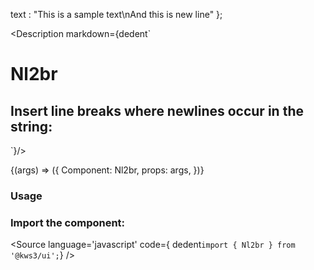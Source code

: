 
  text : "This is a sample text\nAnd this is new line"
};

<Meta
  title="Helpers/Nl2br"
  component={Nl2br}
  args={args}
/>

<Description markdown={dedent`
  # Nl2br
  ## Insert line breaks where newlines occur in the string:
`}/>

<Canvas>
  <Story
  name="Nl2br"
  args={args}
  >
  {(args) => ({
    Component: Nl2br,
    props: args,
  })}
  </Story>
</Canvas>

<ArgsTable story="Nl2br" />

### Usage
### Import the component:
<Source
  language='javascript'
  code={ dedent`import { Nl2br } from '@kws3/ui';`}
/>